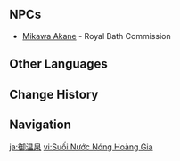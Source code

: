 {{Location Infobox
|image        = Royal Hot Springs.png
|type         = Point of Interest
|region       = Inazuma
|area         = Narukami Island
|subarea      = Inazuma City
|poi          = Tenshukaku
}}
{{Location Intro}}

==NPCs==
*[[Mikawa Akane]] - Royal Bath Commission
<!--
==Lore==

==Trivia==
-->
==Other Languages==
{{Other Languages
|en      = Royal Hot Springs
|zhs     = 御温泉
|zhs_rm  = Yù-wēnquán
|zht     = 御溫泉
|zht_rm  = Yù-wēnquán
|zh_tl   = Imperial {{w|Onsen}}{{Sino|zh|ja}}
|ja      = 御温泉
|ja_rm   = Go-onsen{{Assumed}}
|ja_tl   = Imperial {{w|Onsen}}
|ko      = {{tt|어온천|御溫泉}}
|ko_rm   = Eo-oncheon
|ko_tl   = Imperial {{w|Onsen}}{{Sino|ko|ja}}
|es      = Termas Reales
|es_tl   = Royal Baths
|fr      = Bains thermaux royaux
|fr_tl   = Royal Thermal Baths
|ru      = Королевские горячие источники
|ru_tl   = Royal Hot Springs
|th      = น้ำพุร้อนหลวง
|th_rm   = Namphu ron luang
|th_tl   = Royal Hot Spring
|vi      = Suối Nước Nóng {{tt|Hoàng Gia|皇家}}
|vi_tl   = 
|de      = Ehrwürdigen heißen Quellen
|de_tl   = Venerable Hot Springs
|id      = Royal Hot Spring
|pt      = Fonte Termal Real
|pt_tl   = Royal Hot Spring
|tr      = Kraliyet Kaplıcaları
|tr_tl   = 
|it      = Sorgenti termali reali
|it_tl   = 
}}

==Change History==
{{Change History|2.0}}

==Navigation==
{{PoI Navbox|Inazuma}}

[[ja:御温泉]]
[[vi:Suối Nước Nóng Hoàng Gia]]